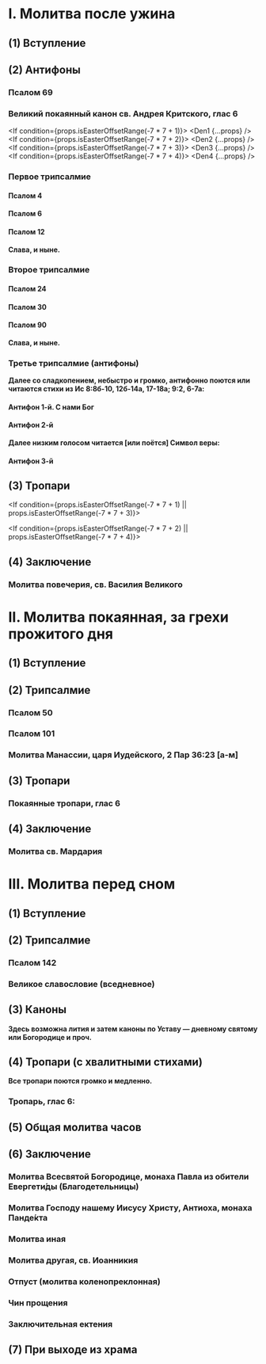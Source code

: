 
# I. Молитва после ужина

## (1) Вступление

<MdxLoader src="Shared/Vozglas" lang={props.lang} />

<MdxLoader src="Shared/SlavaTebe" lang={props.lang} />

<MdxLoader src="Shared/ParaklitChit" lang={props.lang} />

<MdxLoader src="Shared/ObichnoeNachalo" lang={props.lang} />

## (2) Антифоны

### Псалом 69

<MdxLoader src="Shared/Psalm69" lang={props.lang} />

### Великий покаянный канон св. Андрея Критского, глас 6

<If condition={props.isEasterOffsetRange(-7 * 7 + 1)}>
    <Den1 {...props} />
</If>
<If condition={props.isEasterOffsetRange(-7 * 7 + 2)}>
    <Den2 {...props} />
</If>
<If condition={props.isEasterOffsetRange(-7 * 7 + 3)}>
    <Den3 {...props} />
</If>
<If condition={props.isEasterOffsetRange(-7 * 7 + 4)}>
    <Den4 {...props} />
</If>

### Первое трипсалмие

#### Псалом 4

<MdxLoader src="Shared/Psalm4" lang={props.lang} />

#### Псалом 6

<MdxLoader src="Shared/Psalm6" lang={props.lang} />

#### Псалом 12

<MdxLoader src="Shared/Psalm12" lang={props.lang} />

<MdxLoader src="Shared/AfterTripsalm" lang={props.lang} />

<MdxLoader src="Shared/GospodiPomiluy3" lang={props.lang} />

**Слава, и ныне.**

### Второе трипсалмие

#### Псалом 24

<MdxLoader src="Shared/Psalm24" lang={props.lang} />

#### Псалом 30

<MdxLoader src="Shared/Psalm30" lang={props.lang} />

#### Псалом 90

<MdxLoader src="Shared/Psalm90" lang={props.lang} />

<MdxLoader src="Shared/AfterTripsalm" lang={props.lang} />

<MdxLoader src="Shared/GospodiPomiluy3" lang={props.lang} />

**Слава, и ныне.**

### Третье трипсалмие (антифоны)

**Далее со сладкопением, небыстро и громко, антифонно поются или читаются стихи из Ис 8:8б-10, 12б-14а, 17-18а; 9:2, 6-7а:**

#### Антифон 1-й. С нами Бог

<MdxLoader src="VelikoePovecherie/Antifon1" lang={props.lang} />

#### Антифон 2-й

<MdxLoader src="VelikoePovecherie/Antifon2" lang={props.lang} />

**Далее низким голосом читается [или поётся] Символ веры:**

<MdxLoader src="Shared/SimvolVery" lang={props.lang} />

#### Антифон 3-й

<MdxLoader src="VelikoePovecherie/Antifon3" lang={props.lang} />

## (3) Тропари

<MdxLoader src="Shared/STrisvatogo" lang={props.lang} />

<If condition={props.isEasterOffsetRange(-7 * 7 + 1) || props.isEasterOffsetRange(-7 * 7 + 3)}>
    <MdxLoader src="VelikoePovecherie/TropsGlas2" lang={props.lang} />
</If>

<If condition={props.isEasterOffsetRange(-7 * 7 + 2) || props.isEasterOffsetRange(-7 * 7 + 4)}>
    <MdxLoader src="VelikoePovecherie/TropsGlas8" lang={props.lang} />
</If>

<MdxLoader src="Shared/GospodiPomiluy40" lang={props.lang} />

## (4) Заключение

<MdxLoader src="VelikoePovecherie/Zakluchenie" lang={props.lang} />

### Молитва повечерия, св. Василия Великого

<MdxLoader src="VelikoePovecherie/MolitvaPovecheriya" lang={props.lang} />

# II. Молитва покаянная, за грехи прожитого дня

## (1) Вступление

<MdxLoader src="Shared/Pridite3" lang={props.lang} />

## (2) Трипсалмие

### Псалом 50

<MdxLoader src="Shared/Psalm50" lang={props.lang} />

### Псалом 101

<MdxLoader src="Shared/Psalm101" lang={props.lang} />

### Молитва Манассии, царя Иудейского, 2 Пар 36:23 [а-м]

<MdxLoader src="Shared/MolitvaManassii" lang={props.lang} />

## (3) Тропари

<MdxLoader src="Shared/STrisvatogo" lang={props.lang} />

### Покаянные тропари, глас 6

<MdxLoader src="Shared/PokaiannyeTrops" lang={props.lang} />

<MdxLoader src="Shared/GospodiPomiluy40" lang={props.lang} />

## (4) Заключение

<MdxLoader src="VelikoePovecherie/Zakluchenie" lang={props.lang} />

### Молитва св. Мардария

<MdxLoader src="ThirdHour/Molitva3Chasa" lang={props.lang} />

# III. Молитва перед сном

## (1) Вступление

<MdxLoader src="Shared/Pridite3" lang={props.lang} />

## (2) Трипсалмие

### Псалом 142

<MdxLoader src="Shared/Psalm142" lang={props.lang} />

### Великое славословие (вседневное)

<MdxLoader src="VelikoePovecherie/Slavoslovie" lang={props.lang} />

## (3) Каноны

**Здесь возможна лития и затем каноны по Уставу — дневному святому или Богородице и проч.**

<MdxLoader src="Shared/VoistinuPodobaet" lang={props.lang} />

## (4) Тропари (с хвалитными стихами)

<MdxLoader src="Shared/STrisvatogo" lang={props.lang} />

**Все тропари поются громко и медленно.**

### Тропарь, глас 6:

<MdxLoader src="VelikoePovecherie/TropsHvalit" lang={props.lang} />

<MdxLoader src="Shared/GospodiPomiluy40" lang={props.lang} />

## (5) Общая молитва часов

<MdxLoader src="Shared/MolitvaChasov" lang={props.lang} />

## (6) Заключение

<MdxLoader src="VelikoePovecherie/Zakluchenie2" lang={props.lang} />

<MdxLoader src="Shared/EfremSirin" lang={props.lang} />

<MdxLoader src="Shared/STrisvatogo" lang={props.lang} />

<MdxLoader src="Shared/GospodiPomiluy12" lang={props.lang} />

### Молитва Всесвятой Богородице, монаха Павла из обители Евергети́ды (Благодетельницы)

<MdxLoader src="VelikoePovecherie/MolitvaBogorodice" lang={props.lang} />

### Молитва Господу нашему Иисусу Христу, Антиоха, монаха Панде́кта

<MdxLoader src="VelikoePovecherie/MolitvaChrist" lang={props.lang} />

### Молитва иная

<MdxLoader src="VelikoePovecherie/MolitvaInaya" lang={props.lang} />

### Молитва другая, св. Иоанникия

<MdxLoader src="Polunochnica/MolitvaIoannikiya" lang={props.lang} />

<MdxLoader src="Shared/PreOtpust" lang={props.lang} />

### Отпуст (молитва коленопреклонная)

<MdxLoader src="VelikoePovecherie/OtpustKolenopr" lang={props.lang} />

### Чин прощения

<MdxLoader src="Shared/ChinProscheniya" lang={props.lang} />

### Заключительная ектения

<MdxLoader src="Shared/ZakluchEkteniya" lang={props.lang} />

## (7) При выходе из храма

<MdxLoader src="VelikoePovecherie/PriVyhode" lang={props.lang} />
